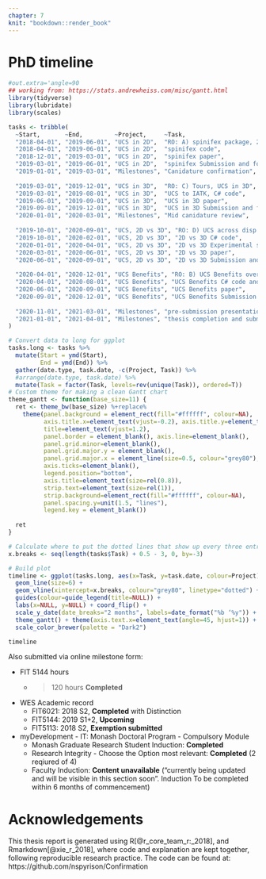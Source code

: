 ```yaml
---
chapter: 7
knit: "bookdown::render_book"
---
```


# PhD timeline {-} 


```r
#out.extra='angle=90
## working from: https://stats.andrewheiss.com/misc/gantt.html
library(tidyverse)
library(lubridate)
library(scales)

tasks <- tribble(
  ~Start,       ~End,         ~Project,     ~Task,
  "2018-04-01", "2019-06-01", "UCS in 2D",  "RO: A) spinifex package, 2D UCS",
  "2018-04-01", "2019-06-01", "UCS in 2D",  "spinifex code",
  "2018-12-01", "2019-03-01", "UCS in 2D",  "spinifex paper",
  "2019-03-01", "2019-06-01", "UCS in 2D",  "spinifex Submission and follow-up",
  "2019-01-01", "2019-03-01", "Milestones", "Canidature confirmation",
  
  "2019-03-01", "2019-12-01", "UCS in 3D",  "RO: C) Tours, UCS in 3D",
  "2019-03-01", "2019-08-01", "UCS in 3D",  "UCS to IATK, C# code",
  "2019-06-01", "2019-09-01", "UCS in 3D",  "UCS in 3D paper",
  "2019-09-01", "2019-12-01", "UCS in 3D",  "UCS in 3D Submission and follow-up",
  "2020-01-01", "2020-03-01", "Milestones", "Mid canidature review",
  
  "2019-10-01", "2020-09-01", "UCS, 2D vs 3D", "RO: D) UCS across disp type, 2D vs 3D",
  "2019-10-01", "2020-02-01", "UCS, 2D vs 3D", "2D vs 3D C# code",
  "2020-01-01", "2020-04-01", "UCS, 2D vs 3D", "2D vs 3D Experimental survey",
  "2020-03-01", "2020-06-01", "UCS, 2D vs 3D", "2D vs 3D paper",
  "2020-06-01", "2020-09-01", "UCS, 2D vs 3D", "2D vs 3D Submission and follow-up",
  
  "2020-04-01", "2020-12-01", "UCS Benefits", "RO: B) UCS Benefits over alternatives",
  "2020-04-01", "2020-08-01", "UCS Benefits", "UCS Benefits C# code and comparison",
  "2020-06-01", "2020-09-01", "UCS Benefits", "UCS Benefits paper",
  "2020-09-01", "2020-12-01", "UCS Benefits", "UCS Benefits Submission and follow-up",
  
  "2020-11-01", "2021-03-01", "Milestones", "pre-submission presentation",
  "2021-01-01", "2021-04-01", "Milestones", "thesis completion and submission"
)

# Convert data to long for ggplot
tasks.long <- tasks %>%
  mutate(Start = ymd(Start),
         End = ymd(End)) %>%
  gather(date.type, task.date, -c(Project, Task)) %>%
  #arrange(date.type, task.date) %>%
  mutate(Task = factor(Task, levels=rev(unique(Task)), ordered=T))
# Custom theme for making a clean Gantt chart
theme_gantt <- function(base_size=11) {
  ret <- theme_bw(base_size) %+replace%
    theme(panel.background = element_rect(fill="#ffffff", colour=NA),
          axis.title.x=element_text(vjust=-0.2), axis.title.y=element_text(vjust=1.5),
          title=element_text(vjust=1.2),
          panel.border = element_blank(), axis.line=element_blank(),
          panel.grid.minor=element_blank(),
          panel.grid.major.y = element_blank(),
          panel.grid.major.x = element_line(size=0.5, colour="grey80"),
          axis.ticks=element_blank(),
          legend.position="bottom", 
          axis.title=element_text(size=rel(0.8)),
          strip.text=element_text(size=rel(1)),
          strip.background=element_rect(fill="#ffffff", colour=NA),
          panel.spacing.y=unit(1.5, "lines"),
          legend.key = element_blank())
  
  ret
}

# Calculate where to put the dotted lines that show up every three entries
x.breaks <- seq(length(tasks$Task) + 0.5 - 3, 0, by=-3)

# Build plot
timeline <- ggplot(tasks.long, aes(x=Task, y=task.date, colour=Project)) + 
  geom_line(size=6) + 
  geom_vline(xintercept=x.breaks, colour="grey80", linetype="dotted") + 
  guides(colour=guide_legend(title=NULL)) +
  labs(x=NULL, y=NULL) + coord_flip() +
  scale_y_date(date_breaks="2 months", labels=date_format("%b ‘%y")) +
  theme_gantt() + theme(axis.text.x=element_text(angle=45, hjust=1)) +
  scale_color_brewer(palette = "Dark2")

timeline
```

Also submitted via online milestone form:

- FIT 5144 hours
    - >120 hours **Completed**
- WES Academic record
    - FIT6021: 2018 S2, **Completed** with Distinction
    - FIT5144: 2019 S1+2, **Upcoming**
    - FIT5113: 2018 S2, **Exemption submitted**
- myDevelopment - IT: Monash Doctoral Program - Compulsory Module
    - Monash Graduate Research Student Induction: **Completed** 
    - Research Integrity - Choose the Option most relevant: **Completed** (2 reqiured of 4)
    - Faculty Induction: **Content unavailable** ("currently being updated and will be visible in this section soon". Induction To be completed within 6 months of commencement)

# Acknowledgements {-} 

This thesis report is generated using R[@r_core_team_r:_2018], and Rmarkdown[@xie_r_2018], where code and explanation are kept together, following reproducible research practice. The code can be found at: https://github.com/nspyrison/Confirmation

